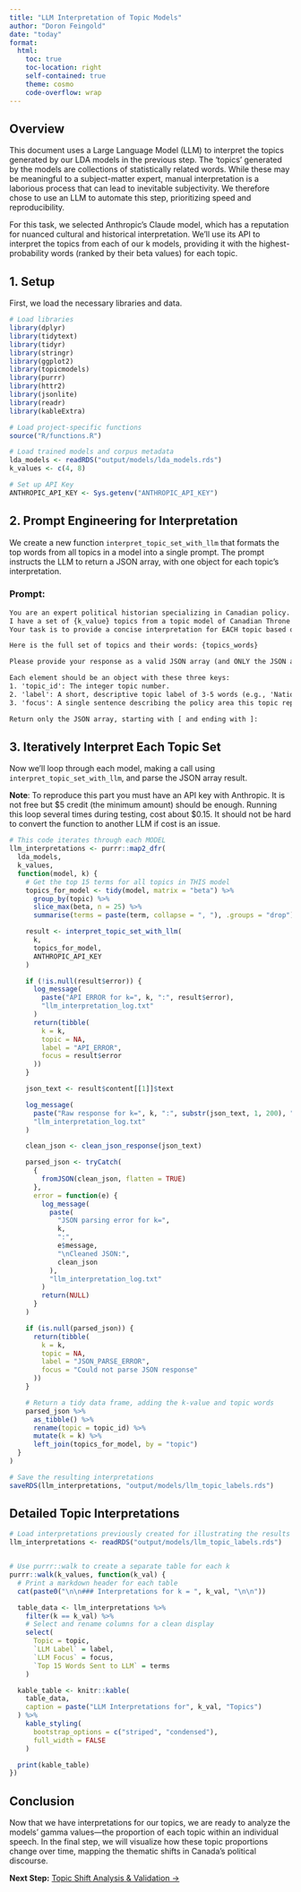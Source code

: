 ```yaml
---
title: "LLM Interpretation of Topic Models"
author: "Doron Feingold"
date: "today"
format: 
  html:
    toc: true
    toc-location: right
    self-contained: true
    theme: cosmo
    code-overflow: wrap
---
```


## Overview
This document uses a Large Language Model (LLM) to interpret the topics generated by our LDA models in the previous step. The 'topics' generated by the models are collections of statistically related words. While these may be meaningful to a subject-matter expert, manual interpretation is a laborious process that can lead to inevitable subjectivity. We therefore chose to use an LLM to automate this step, prioritizing speed and reproducibility.

For this task, we selected Anthropic's Claude model, which has a reputation for nuanced cultural and historical interpretation. We'll use its API to interpret the topics from each of our k models, providing it with the highest-probability words (ranked by their beta values) for each topic.

## 1. Setup

First, we load the necessary libraries and data.

```r
# Load libraries
library(dplyr)
library(tidytext)
library(tidyr)
library(stringr)
library(ggplot2)
library(topicmodels)
library(purrr)
library(httr2)
library(jsonlite)
library(readr)
library(kableExtra)

# Load project-specific functions
source("R/functions.R")

# Load trained models and corpus metadata
lda_models <- readRDS("output/models/lda_models.rds")
k_values <- c(4, 8)

# Set up API Key
ANTHROPIC_API_KEY <- Sys.getenv("ANTHROPIC_API_KEY")
```

## 2. Prompt Engineering for Interpretation
We create a new function `interpret_topic_set_with_llm` that formats the top words from all topics in a model into a single prompt. The prompt instructs the LLM to return a JSON array, with one object for each topic's interpretation.

### Prompt:

```txt
You are an expert political historian specializing in Canadian policy. 
I have a set of {k_value} topics from a topic model of Canadian Throne Speeches. 
Your task is to provide a concise interpretation for EACH topic based on its most probable words, considering the context of the other topics.

Here is the full set of topics and their words: {topics_words}

Please provide your response as a valid JSON array (and ONLY the JSON array, no markdown formatting or extra text). 

Each element should be an object with these three keys:
1. 'topic_id': The integer topic number.
2. 'label': A short, descriptive topic label of 3-5 words (e.g., 'National Defense & Foreign Affairs').
3. 'focus': A single sentence describing the policy area this topic represents.

Return only the JSON array, starting with [ and ending with ]:
```

## 3. Iteratively Interpret Each Topic Set
Now we'll loop through each model, making a call using `interpret_topic_set_with_llm`, and parse the JSON array result.

**Note**: To reproduce this part you must have an API key with Anthropic. It is not free but $5 credit (the minimum amount) should be enough. Running this loop several times during testing, cost about $0.15. It should not be hard to convert the function to another LLM if cost is an issue.

```r
# This code iterates through each MODEL
llm_interpretations <- purrr::map2_dfr(
  lda_models,
  k_values,
  function(model, k) {
    # Get the top 15 terms for all topics in THIS model
    topics_for_model <- tidy(model, matrix = "beta") %>%
      group_by(topic) %>%
      slice_max(beta, n = 25) %>%
      summarise(terms = paste(term, collapse = ", "), .groups = "drop")

    result <- interpret_topic_set_with_llm(
      k,
      topics_for_model,
      ANTHROPIC_API_KEY
    )

    if (!is.null(result$error)) {
      log_message(
        paste("API ERROR for k=", k, ":", result$error),
        "llm_interpretation_log.txt"
      )
      return(tibble(
        k = k,
        topic = NA,
        label = "API_ERROR",
        focus = result$error
      ))
    }

    json_text <- result$content[[1]]$text

    log_message(
      paste("Raw response for k=", k, ":", substr(json_text, 1, 200), "..."),
      "llm_interpretation_log.txt"
    )

    clean_json <- clean_json_response(json_text)

    parsed_json <- tryCatch(
      {
        fromJSON(clean_json, flatten = TRUE)
      },
      error = function(e) {
        log_message(
          paste(
            "JSON parsing error for k=",
            k,
            ":",
            e$message,
            "\nCleaned JSON:",
            clean_json
          ),
          "llm_interpretation_log.txt"
        )
        return(NULL)
      }
    )

    if (is.null(parsed_json)) {
      return(tibble(
        k = k,
        topic = NA,
        label = "JSON_PARSE_ERROR",
        focus = "Could not parse JSON response"
      ))
    }

    # Return a tidy data frame, adding the k-value and topic words
    parsed_json %>%
      as_tibble() %>%
      rename(topic = topic_id) %>%
      mutate(k = k) %>%
      left_join(topics_for_model, by = "topic")
  }
)

# Save the resulting interpretations
saveRDS(llm_interpretations, "output/models/llm_topic_labels.rds")
```

## Detailed Topic Interpretations 

```r
# Load interpretations previously created for illustrating the results
llm_interpretations <- readRDS("output/models/llm_topic_labels.rds")


# Use purrr::walk to create a separate table for each k
purrr::walk(k_values, function(k_val) {
  # Print a markdown header for each table
  cat(paste0("\n\n### Interpretations for k = ", k_val, "\n\n"))

  table_data <- llm_interpretations %>%
    filter(k == k_val) %>%
    # Select and rename columns for a clean display
    select(
      Topic = topic,
      `LLM Label` = label,
      `LLM Focus` = focus,
      `Top 15 Words Sent to LLM` = terms
    )

  kable_table <- knitr::kable(
    table_data,
    caption = paste("LLM Interpretations for", k_val, "Topics")
  ) %>%
    kable_styling(
      bootstrap_options = c("striped", "condensed"),
      full_width = FALSE
    )

  print(kable_table)
})
```

## Conclusion 
Now that we have interpretations for our topics, we are ready to analyze the models' gamma values—the proportion of each topic within an individual speech. In the final step, we will visualize how these topic proportions change over time, mapping the thematic shifts in Canada's political discourse.


**Next Step:** [Topic Shift Analysis & Validation →](07_Topic_Shift_Analysis.qmd)